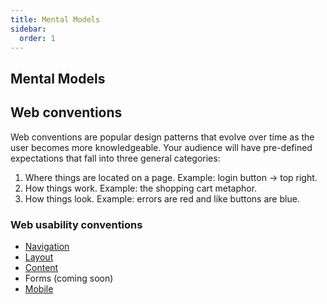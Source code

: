 ```yaml
---
title: Mental Models
sidebar:
  order: 1
---
```



## Mental Models
<YouTube id="9gM8K4ooavY" />

## Web conventions
Web conventions are popular design patterns that evolve over time as the user becomes more knowledgeable. Your audience will have pre-defined expectations that fall into three general categories:
1. Where things are located on a page. Example: login button -> top right.
2. How things work. Example: the shopping cart metaphor.
3. How things look. Example: errors are red and like buttons are blue. 

### Web usability conventions 
- [Navigation](navigation)
- [Layout](layout)
- [Content](content)
- Forms (coming soon)
- [Mobile](mobile)